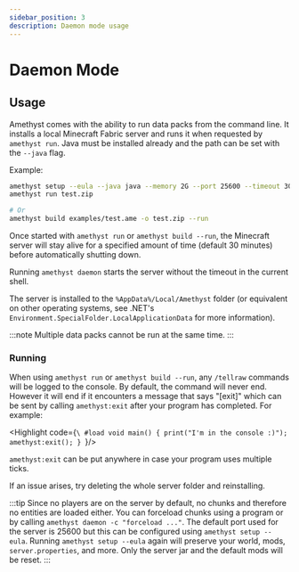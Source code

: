 ```yaml
---
sidebar_position: 3
description: Daemon mode usage
---
```



# Daemon Mode

## Usage

Amethyst comes with the ability to run data packs from the command line. It installs a local Minecraft Fabric server and runs it when requested by `amethyst run`. Java must be installed already and the path can be set with the `--java` flag.

Example:

```sh
amethyst setup --eula --java java --memory 2G --port 25600 --timeout 30
amethyst run test.zip

# Or
amethyst build examples/test.ame -o test.zip --run
```

Once started with `amethyst run` or `amethyst build --run`, the Minecraft server will stay alive for a specified amount of time (default 30 minutes) before automatically shutting down.

Running `amethyst daemon` starts the server without the timeout in the current shell. 

The server is installed to the `%AppData%/Local/Amethyst` folder (or equivalent on other operating systems, see .NET's `Environment.SpecialFolder.LocalApplicationData` for more information).

:::note
Multiple data packs cannot be run at the same time.
:::

### Running

When using `amethyst run` or `amethyst build --run`, any `/tellraw` commands will be logged to the console. By default, the command will never end. However it will end if it encounters a message that says "[exit]" which can be sent by calling `amethyst:exit` after your program has completed. For example:

<Highlight code={`\
    #load
    void main() {
        print("I'm in the console :)");
        amethyst:exit();
    }
`}/>

`amethyst:exit` can be put anywhere in case your program uses multiple ticks.

If an issue arises, try deleting the whole server folder and reinstalling.

:::tip
Since no players are on the server by default, no chunks and therefore no entities are loaded either. You can forceload chunks using a program or by calling `amethyst daemon -c "forceload ..."`. The default port used for the server is 25600 but this can be configured using `amethyst setup --eula`. Running `amethyst setup --eula` again will preserve your world, mods, `server.properties`, and more. Only the server jar and the default mods will be reset.
:::
